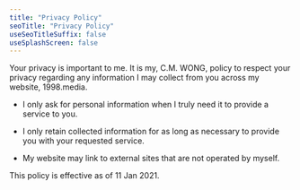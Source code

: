 ```yaml
---
title: "Privacy Policy"
seoTitle: "Privacy Policy"
useSeoTitleSuffix: false
useSplashScreen: false
---
```


Your privacy is important to me. It is my, C.M. WONG, policy to respect your privacy regarding any information I may collect from you across my website, 1998.media.

- I only ask for personal information when I truly need it to provide a service to you.

- I only retain collected information for as long as necessary to provide you with your requested service.

- My website may link to external sites that are not operated by myself.

This policy is effective as of 11 Jan 2021.
